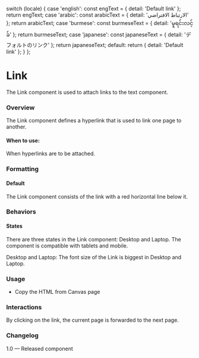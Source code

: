 
  switch (locale) {
    case 'english':
      const engText = { detail: 'Default link' };
      return engText;
    case 'arabic':
      const arabicText = { detail: 'الارتباط الافتراضي' };
      return arabicText;
    case 'burmese':
      const burmeseText = { detail: 'မူရင်းလင့်ခ်' };
      return burmeseText;
    case 'japanese':
      const japaneseText = { detail: 'デフォルトのリンク' };
      return japaneseText;
    default:
      return { detail: 'Default link' };
  }
};

<Meta of={LinksStories} />

# Link

The Link component is used to attach links to the text component.

### Overview

The Link component defines a hyperlink that is used to link one page to another.

#### When to use:

When hyperlinks are to be attached.

### Formatting

#### Default

The Link component consists of the link with a red horizontal line below it.

### Behaviors

#### States

There are three states in the Link component: Desktop and Laptop. The component is compatible with tablets and mobile.

Desktop and Laptop: The font size of the Link is biggest in Desktop and Laptop.

<Canvas of={LinksStories.DefaultLinks} meta={LinksStories} />

### Usage

- Copy the HTML from Canvas page

### Interactions

By clicking on the link, the current page is forwarded to the next page.

### Changelog

1.0 — Released component
